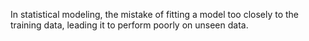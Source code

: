 
In statistical modeling, the mistake of fitting a model too closely to the training data, leading it to perform poorly on unseen data.